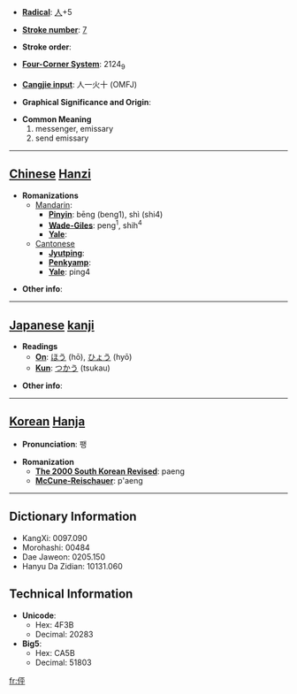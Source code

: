* '''[[Wiktionary:Chinese radical index| Radical]]''': [[Wiktionary:Chinese radical index 人|人]]+5

* '''[[Wiktionary:Chinese total strokes index|Stroke number]]''': [[Wiktionary:Chinese total strokes index 7|7]]

* '''Stroke order''': 

* '''[[Wiktionary:Chinese four corner index|Four-Corner System]]''': 2124<sub>9</sub>

* '''[[Wiktionary:Chinese Cangjie index|Cangjie input]]''': 人一火十 (OMFJ)

* '''Graphical Significance and Origin''': 

* '''Common Meaning'''
*#messenger, emissary
*# send emissary


----

== [[Chinese]] [[Hanzi]] ==

* '''Romanizations'''
** [[Mandarin]]:
*** '''[[Pinyin]]''': bēng (beng1), shì (shi4)
*** '''[[Wade-Giles]]''': peng<sup>1</sup>, shih<sup>4</sup>
*** '''[[Yale]]''': 
**[[Cantonese]]
***'''[[Jyutping]]''':
***'''[[Penkyamp]]''': 
***'''[[Yale]]''': ping4

* '''Other info''': 

----

== [[Japanese]] [[kanji]] ==

* '''Readings'''
** '''[[On]]''': [[ほう]] (hō), [[ひょう]] (hyō)
** '''[[Kun]]''': [[つかう]] (tsukau)

* '''Other info''':  

----

== [[Korean]] [[Hanja]] ==

* '''Pronunciation''': 팽

* '''Romanization'''
** '''[[The 2000 South Korean Revised Romanization|The 2000 South Korean Revised]]''': paeng
** '''[[McCune-Reischauer]]''': p'aeng

----

== Dictionary Information ==

* KangXi: 0097.090
* Morohashi: 00484
* Dae Jaweon: 0205.150
* Hanyu Da Zidian: 10131.060

== Technical Information ==

* '''Unicode''':
** Hex: 4F3B
** Decimal: 20283
* '''Big5''':
** Hex: CA5B
** Decimal: 51803
[[fr:伻]]